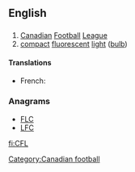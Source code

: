 ==English==

==={{abbreviation}}===
{{en-abbr}}

# [[Canadian]] [[football|Football]] [[league|League]]
# [[compact]] [[fluorescent]] [[light]] ([[bulb]])

====Translations====
{{trans-top|Canadian Football League}}
* French: {{t|fr|LCF|f}}
{{trans-mid}}
{{trans-bottom}}

{{trans-top|compact fluorescent light (bulb)}}
{{trans-mid}}
{{trans-bottom}}

===Anagrams===
* [[FLC#English|FLC]]
* [[LFC#English|LFC]]

[[Category:Canadian football]]

[[fi:CFL]]